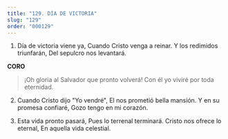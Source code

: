 ```yaml
---
title: "129. DÍA DE VICTORIA"
slug: "129"
order: "000129"
---
```


1. Día de victoria viene ya, Cuando Cristo venga a reinar. Y los redimidos triunfarán, Del sepulcro nos levantará.
 
**CORO**
>¡Oh gloria al Salvador que pronto volverá! Con él yo viviré por toda eternidad.

2.	Cuando Cristo dijo "Yo vendré", El nos prometió bella mansión. Y en su promesa confiaré,
Gozo tengo en mi corazón.

3.	Esta vida pronto pasará, Pues lo terrenal terminará. Cristo nos ofrece lo eternal, En aquella vida celestial.



